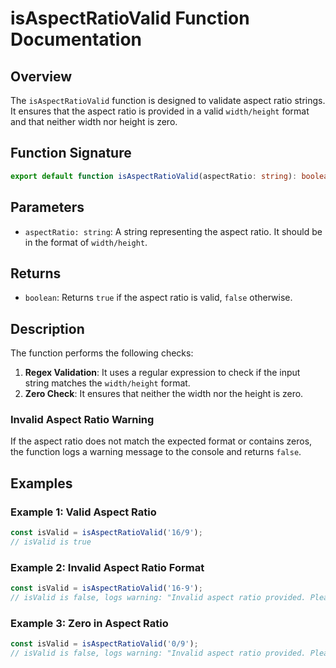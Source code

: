 # isAspectRatioValid Function Documentation

## Overview

The `isAspectRatioValid` function is designed to validate aspect ratio strings. It ensures that the aspect ratio is provided in a valid `width/height` format and that neither width nor height is zero.

## Function Signature

```typescript
export default function isAspectRatioValid(aspectRatio: string): boolean;
```

## Parameters

- `aspectRatio: string`: A string representing the aspect ratio. It should be in the format of `width/height`.

## Returns

- `boolean`: Returns `true` if the aspect ratio is valid, `false` otherwise.

## Description

The function performs the following checks:

1. **Regex Validation**: It uses a regular expression to check if the input string matches the `width/height` format.
2. **Zero Check**: It ensures that neither the width nor the height is zero.

### Invalid Aspect Ratio Warning

If the aspect ratio does not match the expected format or contains zeros, the function logs a warning message to the console and returns `false`.

## Examples

### Example 1: Valid Aspect Ratio

```javascript
const isValid = isAspectRatioValid('16/9');
// isValid is true
```

### Example 2: Invalid Aspect Ratio Format

```javascript
const isValid = isAspectRatioValid('16-9');
// isValid is false, logs warning: "Invalid aspect ratio provided. Please use the format 'width/height'."
```

### Example 3: Zero in Aspect Ratio

```javascript
const isValid = isAspectRatioValid('0/9');
// isValid is false, logs warning: "Invalid aspect ratio provided. Please use the format value should be not '0'."
```
